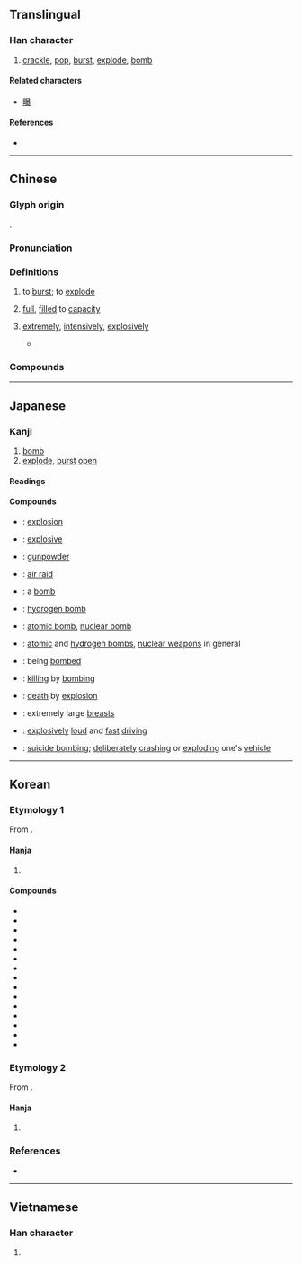 {{character info}}
==Translingual==

===Han character===
{{Han char|rn=86|rad=火|as=15|sn=19|four=96832|canj=FATE|ids=⿰火暴}}

# [[crackle]], [[pop]], [[burst]], [[explode]], [[bomb]]

====Related characters====
* [[曝]]

====References====
* {{Han ref|kx=0686.160|dkj=19540|dj=1099.030|hdz=32245.110|uh=7206|ud=29190|bh=C37A|bd=50042}}

----

==Chinese==
{{zh-forms|alt=𤆊-second round simplified}}

===Glyph origin===
{{Han etym}}
{{Han compound|火|暴|ls=psc|c1=s|c2=p}}.

===Pronunciation===
{{zh-pron
|m=bào
|c=paau3,baau3,bok3
|h=pfs=pau
|md=
|mn=po̍k/twv:pho̍k
|mn-t=bao6/pag8
|mn-t_note=pag8 - used in {{zh-l|*爆竹}}
|w=
|mc=y
|oc=y
|cat=v
}}

===Definitions===
{{zh-hanzi}}

# to [[burst]]; to [[explode]]
# {{lb|zh|colloquial}} [[full]], [[filled]] to [[capacity]]
#: {{zh-x|已經 爆 咗 預算。|The budget has been used '''fully'''.|C}}
#: {{zh-x|間 房 爆棚。|The room is '''full'''.|C}}
# {{lb|zh|Cantonese|colloquial}} [[extremely]], [[intensively]], [[explosively]]
#* {{zh-x|我 忙 爆|I'm '''extremely''' busy|C}}

===Compounds===
{{zh-der|爆炸|爆紅:to go viral (rapid sharing)|冷灰爆豆|地下核爆|塞爆音|塵爆|大爆滿|導爆索|引爆|放爆竹|栗爆|核子試爆|核爆|氣爆|氣爆彈|氫爆|火爆|爆仗|爆冷|爆出|爆棚|爆滿|爆燥|爆燥如雷|爆發|爆破|爆破小組|爆破筒|爆竹|爆竿|爆笑|爆米花|爆肚|爆肚兒|爆胎|爆裂|爆震|耗爆|起爆|音爆|高爆彈|踢爆|篤爆|爆款|爆穀|爆料|爆軚}}

----

==Japanese==

===Kanji===
{{ja-kanji|grade=c|rs=火15}}

# [[bomb]]
# [[explode]], [[burst]] [[open]]

====Readings====
{{ja-readings
|goon=ひょう<へう, ほく
|kanon=はく, ほう<はう
|kanyoon=ばく
|kun=は-ず, は-ぜる
}}

====Compounds====
{{der-top|Compounds}}
* {{ja-r|爆発|ばくはつ}}: [[explosion]]
* {{ja-r|爆%発%的|ばく%はつ%てき}}: [[explosive]]
* {{ja-r|爆薬|ばくやく}}: [[gunpowder]]
* {{ja-r|空爆|くうばく}}: [[air raid]]
* {{ja-r|爆弾|ばくだん}}: a [[bomb]]
* {{ja-r|水爆|すいばく}}: [[hydrogen bomb]]
* {{ja-r|原爆|げんばく}}: [[atomic bomb]], [[nuclear bomb]]
* {{ja-r|原%水%爆|げん%すい%ばく}}: [[atomic bomb|atomic]] and [[hydrogen bomb]]s, [[nuclear weapon]]s in general
* {{ja-r|被%爆|ひ%ばく}}: being [[bombed]]
* {{ja-r|爆殺|ばくさつ}}: [[killing]] by [[bombing]]
* {{ja-r|爆死|ばくし}}: [[death]] by [[explosion]]
* {{ja-r|爆乳|ばくにゅう}}: extremely large [[breast]]s
* {{ja-r|爆走|ばくそう}}: [[explosively]] [[loud]] and [[fast]] [[driving]] {{qualifier|of a car or motorbike}}
* {{ja-r|自%爆|じ%ばく}}: [[suicide bombing]]; [[deliberate]]ly [[crash]]ing or [[explode|exploding]] one's [[vehicle]]
{{der-bottom}}

----

==Korean==

===Etymology 1===
From {{der|ko|ltc|-}} {{ltc-l|爆|id=2}}.

====Hanja====
{{ko-hanja-search}}
{{ko-hanja|터지다|터질|폭}}

# {{hanja form of|폭|to [[explode]]}}

====Compounds====
{{der-top3|Compounds}}
* {{ko-l|폭사|爆死}}
* {{ko-l|피폭|被爆}}
* {{ko-l|폭음|爆音}}
* {{ko-l|폭탄|爆彈}}
* {{ko-l|폭발|爆發}}
* {{ko-l|폭살|爆殺}}
* {{ko-l|폭풍|爆風}}
* {{ko-l|폭격|爆擊}}
* {{ko-l|폭소|爆笑}}
* {{ko-l|폭죽|爆竹}}
* {{ko-l|폭파|爆破}}
* {{ko-l|자폭|自爆}}
* {{ko-l|수소폭탄|水素爆彈}}
* {{ko-l|원자폭탄|原子爆彈}}
* {{ko-l|시한폭탄|時限爆彈}}
{{der-bottom}}

===Etymology 2===
From {{der|ko|ltc|-}} {{ltc-l|爆|id=3}}.

====Hanja====
{{ko-hanja|지지다|지질|박}}

# {{hanja form of|박|to [[sear]], [[scorch]]}}

===References===
* {{R:hanjadoc|6948}}

----

==Vietnamese==

===Han character===
{{vi-hantu|[[bạo]], [[bạc]], [[bộc]]|rs=火15}}

# {{rfdef|vi|sort=火15}}